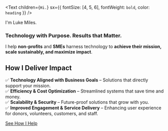 <Text
  children={`Hi.`}
  sx={{ fontSize: [4, 5, 6], fontWeight: `bold`, color: `heading` }}
/>

I'm Luke Miles.

### Technology with Purpose. Results that Matter.  

I help **non-profits** and **SMEs** harness technology to **achieve their mission, scale sustainably, and maximize impact**.  

## How I Deliver Impact  

✅ **Technology Aligned with Business Goals** – Solutions that directly support your mission.  
✅ **Efficiency & Cost Optimization** – Streamlined systems that save time and money.  
✅ **Scalability & Security** – Future-proof solutions that grow with you.  
✅ **Improved Engagement & Service Delivery** – Enhancing user experience for donors, volunteers, customers, and staff.  

[See How I Help](services)
